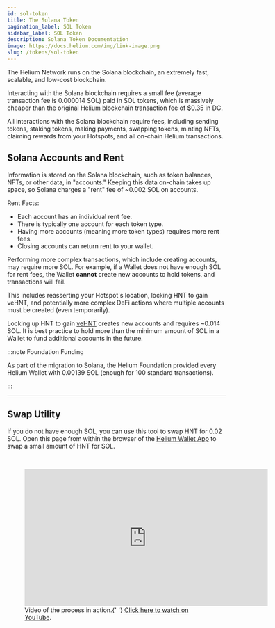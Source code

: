 ```yaml
---
id: sol-token
title: The Solana Token
pagination_label: SOL Token
sidebar_label: SOL Token
description: Solana Token Documentation
image: https://docs.helium.com/img/link-image.png
slug: /tokens/sol-token
---
```


The Helium Network runs on the Solana blockchain, an extremely fast, scalable, and low-cost
blockchain.

Interacting with the Solana blockchain requires a small fee (average transaction fee is 0.000014
SOL) paid in SOL tokens, which is massively cheaper than the original Helium blockchain transaction
fee of $0.35 in DC.

All interactions with the Solana blockchain require fees, including sending tokens, staking tokens,
making payments, swapping tokens, minting NFTs, claiming rewards from your Hotspots, and all
on-chain Helium transactions.

## Solana Accounts and Rent

Information is stored on the Solana blockchain, such as token balances, NFTs, or other data, in
"accounts." Keeping this data on-chain takes up space, so Solana charges a "rent" fee of ~0.002 SOL
on accounts.

Rent Facts:

- Each account has an individual rent fee.
- There is typically one account for each token type.
- Having more accounts (meaning more token types) requires more rent fees.
- Closing accounts can return rent to your wallet.

Performing more complex transactions, which include creating accounts, may require more SOL. For
example, if a Wallet does not have enough SOL for rent fees, the Wallet **cannot** create new
accounts to hold tokens, and transactions will fail.

This includes reasserting your Hotspot's location, locking HNT to gain veHNT, and potentially more
complex DeFi actions where multiple accounts must be created (even temporarily).

Locking up HNT to gain [veHNT][vehnt] creates new accounts and requires ~0.014 SOL. It is best
practice to hold more than the minimum amount of SOL in a Wallet to fund additional accounts in the
future.

:::note Foundation Funding

As part of the migration to Solana, the Helium Foundation provided every Helium Wallet with 0.00139
SOL (enough for 100 standard transactions).

:::

---

## Swap Utility

If you do not have enough SOL, you can use this tool to swap HNT for 0.02 SOL. Open this page from
within the browser of the [Helium Wallet App][wallet-app] to swap a small amount of HNT for SOL.


<figure className="screensnippet-wrapper" style={{ padding: '16px' }}>
  <HntToFeeSol />
</figure>
<br />

<figure className="screensnippet-wrapper">
  <iframe
    style={{ margin: '10px', borderRadius: '14px' }}
    width="560"
    height="315"
    src="https://www.youtube.com/embed/maxW3cjCrcQ"
    title="YouTube video player"
    frameborder="0"
    allow="accelerometer; autoplay; clipboard-write; encrypted-media; gyroscope; picture-in-picture; web-share"
    allowfullscreen
  ></iframe>
  <figcaption>
    Video of the process in action.{' '}
    <a href="https://www.youtube.com/watch?v=maxW3cjCrcQ">Click here to watch on YouTube</a>.
  </figcaption>
</figure>

[wallet-app]: /helium-wallet-app
[vehnt]: /vehnt
